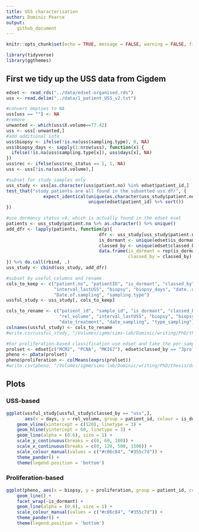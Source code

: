 ```yaml
---
title: USS characterisation
author: Dominic Pearce
output:
    github_document
---
```


```r
knitr::opts_chunk$set(echo = TRUE, message = FALSE, warning = FALSE, fig.align = 'center')
```

```r
library(tidyverse)
library(ggthemes)
```

## First we tidy up the USS data from Cigdem

```r
edset <- read_rds("../data/edset-organised.rds")
uss <- read.delim("../data/1_patient_USS_v2.txt")

#convert empties to NA
uss[uss == ""] <- NA
#remove
unwanted <- which(uss$X.volume==77.42)
uss <- uss[-unwanted,]
#add additional info
uss$biopsy <- ifelse(!is.na(uss$sampling.type), 0, NA)
uss$biopsy_days <- sapply(1:nrow(uss), function(x) {
  ifelse(!is.na(uss$sampling.type[x]), uss$days[x], NA)
})
uss$rec <- ifelse(uss$rec_status == 1, 1, NA)
uss <- uss[!is.na(uss$X.volume),]

#subset for study samples only
uss_study <- uss[as.character(uss$patient.no) %in% edset$patient_id,]
test_that("study patients are all found in the subsetted uss dfr", {
              expect_identical(unique(as.character(uss_study$patient.no)) %>% sort(), 
                               unique(edset$patient_id) %>% sort())
})

#use dormancy status v4, which is actually found in the edset eset
patients <- uss_study$patient.no %>% as.character() %>% unique()
add_dfr <- lapply(patients, function(p){
                                   dfr <- uss_study[uss_study$patient.no == p,]
                                   is_dormant <- unique(edset$is_dormant[edset$patient_id == p])
                                   classed_by <- unique(edset$classed_by[edset$patient_id == p])
                                   data.frame(is_dormant = rep(is_dormant, nrow(dfr)),
                                              classed_by = classed_by)
}) %>% do.call(rbind, .)
uss_study <- cbind(uss_study, add_dfr)

#subset by useful columns and rename
cols_to_keep <- c("patient.no", "patientID", "is_dormant", "classed_by", "days", "volume", "X.volume",
                  "interval_lastUSS", "biopsy", "biopsy_days", "date..diagnosis", "drug.start", 
                  "Date.of.sampling", "sampling.type")
ussful_study <- uss_study[, cols_to_keep]

cols_to_rename <- c("patient_id", "sample_id", "is_dormant", "classed_by", "days", "volume",
                    "rel_volume", "interval_lastUSS", "biopsy", "biopsy_days", "date_diagnosis",
                    "date_treatment", "date_sampling", "type_sampling")
colnames(ussful_study) <- cols_to_rename
#write.csv(ussful_study, "/Volumes/igmm/sims-lab/Dominic/writing/PhD/thesis/data/results/dormancy/uss-study-classification-dfr.csv")

#For proliferation-based classification use edset and take the per-sample mean of MCM2, PCNA and MKI67
prolset <- edset[c("MCM2", "PCNA", "MKI67"), edset$classed_by == "3prol_gene"]
pheno <- pData(prolset)
pheno$proliferation <- colMeans(exprs(prolset))
#write.csv(pheno, "/Volumes/igmm/sims-lab/Dominic/writing/PhD/thesis/data/results/dormancy/3-prolif-classification-dfr.csv")
```

## Plots

### USS-based

```r
ggplot(ussful_study[ussful_study$classed_by == "uss",], 
       aes(x = days, y = rel_volume, group = patient_id, colour = is_dormant)) + 
    geom_vline(xintercept = c(120), linetype = 3) + 
    geom_hline(yintercept = 60, linetype = 3) + 
    geom_line(alpha = (0.6), size = 1) + 
    scale_y_continuous(breaks = c(0, 60, 100)) +
    scale_x_continuous(breaks = c(0, 120, 500, 1500)) +
    scale_colour_manual(values = c("#c06c84", "#355c7d")) + 
    theme_pander() +
    theme(legend.position = 'bottom')
```

### Proliferation-based

```r
ggplot(pheno, aes(x = biopsy, y = proliferation, group = patient_id, colour = is_dormant)) + 
    geom_line() + 
    facet_wrap(~is_dormant) +
    geom_line(alpha = (0.6), size = 1) + 
    scale_colour_manual(values = c("#c06c84", "#355c7d")) + 
    theme_pander() +
    theme(legend.position = 'bottom')
```


